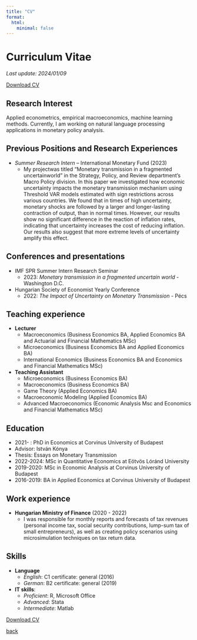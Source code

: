 ---
title: "CV"
format:
  html:
    minimal: false
---

# Curriculum Vitae
*Last update: 2024/01/09*

[Download CV](https://peterhorvath97.github.io/assets/img/CV.pdf)

## Research Interest

Applied econometrics, empirical macroeconomics, machine learning methods. 
Currently, I am working on natural language processing applications in monetary policy analysis.

## Previous Positions and Research Experiences

- *Summer Research Intern* -- International Monetary Fund (2023)
	- My projectwas titled “Monetary transmission in a fragmented uncertainworld” in the Strategy, Policy, and Review department’s Macro Policy division. In this paper we investigated how economic uncertainty impacts the monetary transmission mechanism using Threshold VAR models estimated with sign restrictions across various countries. We found that in times of high uncertainty, monetary shocks are followed by a larger and longer-lasting contraction of output, than in normal times. However, our results show no significant difference in the reaction of inflation rates, indicating that uncertainty increases the cost of reducing inflation. Our results also suggest that more extreme levels of uncertainty amplify this effect.


## Conferences and presentations
 - IMF SPR Summer Intern Research Seminar
    - 2023: *Monetary transmission in a fragmented uncertain world* - Washington D.C.
 - Hungarian Society of Economist Yearly Conference
    - 2022: *The Impact of Uncertainty on Monetary Transmission*  - Pécs


## Teaching experience
 - **Lecturer**
    - Macroeconomics (Business Economics BA, Applied Economics BA and Actuarial and Financial Mathematics MSc)
    - Microeconomics (Business Economics BA and Applied Economics BA)
    - International Economics (Business Economics BA and Economics and Financial Mathematics MSc)
 - **Teaching Assistant**
    - Microeconomics (Business Economics BA)
    - Macroeconomics (Business Economics BA)
    - Game Theory (Applied Economics BA)
    - Macroeconomic Modeling (Applied Economics BA)
    - Advanced Macroeconomics (Economic Analysis Msc and Economics and Financial Mathematics MSc)



## Education
 - 2021-    : PhD in Economics at Corvinus University of Budapest
  - Advisor: István Kónya
  - Thesis: Essays on Monetary Transmission
 - 2022-2024: MSc in Quantitative Economics at Eötvös Lóránd University
 - 2019-2020: MSc in Economic Analysis at Corvinus University of Budapest
 - 2016-2019: BA in Applied Economics at Corvinus University of Budapest


## Work experience
 - **Hungarian Ministry of Finance** (2020 - 2022)
	- I was responsible for monthly reports  and forecasts of tax revenues (personal income tax, social security contributions, lump-sum tax of small entrepreneurs), as well as creating policy scenarios using microsimulation techniques on tax return data. 


## Skills
 - **Language**
    - *English*: C1 certificate: general (2016) 
    - *German*: B2 certificate: general (2019)
 - **IT skills**: 
	- *Proficient*: R, Microsoft Office
	- *Advanced*: Stata
	- *Intermediate*: Matlab

<a href="/assets/img/CV.pdf" download="horvathpeter_cv"> Download CV

[back](./)
